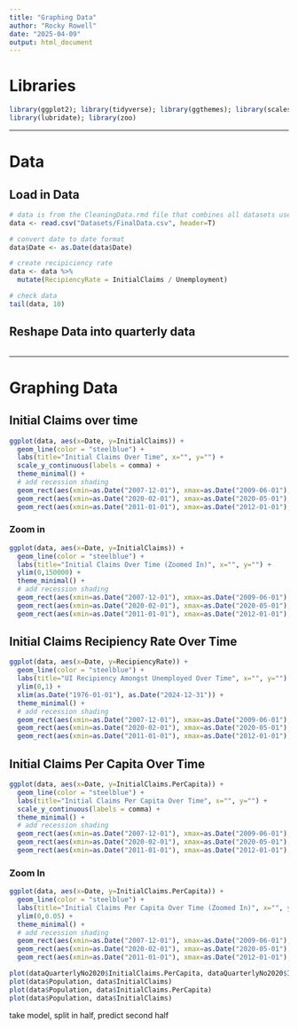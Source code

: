 ```yaml
---
title: "Graphing Data"
author: "Rocky Rowell"
date: "2025-04-09"
output: html_document
---
```


# Libraries
```r
library(ggplot2); library(tidyverse); library(ggthemes); library(scales)
library(lubridate); library(zoo)
```


***
# Data
## Load in Data
```r
# data is from the CleaningData.rmd file that combines all datasets used into one final dataset
data <- read.csv("Datasets/FinalData.csv", header=T)

# convert date to date format
data$Date <- as.Date(data$Date)

# create recipiciency rate
data <- data %>%
  mutate(RecipiencyRate = InitialClaims / Unemployment)

# check data
tail(data, 10)
```

## Reshape Data into quarterly data
```r

```


***
# Graphing Data
## Initial Claims over time
```r
ggplot(data, aes(x=Date, y=InitialClaims)) +
  geom_line(color = "steelblue") +
  labs(title="Initial Claims Over Time", x="", y="") +
  scale_y_continuous(labels = comma) +
  theme_minimal() +
  # add recession shading
  geom_rect(aes(xmin=as.Date("2007-12-01"), xmax=as.Date("2009-06-01"), ymin=-Inf, ymax=Inf), fill="salmon", alpha=0.005) +
  geom_rect(aes(xmin=as.Date("2020-02-01"), xmax=as.Date("2020-05-01"), ymin=-Inf, ymax=Inf), fill="salmon", alpha=0.005) +
  geom_rect(aes(xmin=as.Date("2011-01-01"), xmax=as.Date("2012-01-01"), ymin=-Inf, ymax=Inf), fill="steelblue", alpha=0.005)
```

### Zoom in
```r
ggplot(data, aes(x=Date, y=InitialClaims)) +
  geom_line(color = "steelblue") +
  labs(title="Initial Claims Over Time (Zoomed In)", x="", y="") +
  ylim(0,150000) +
  theme_minimal() + 
  # add recession shading
  geom_rect(aes(xmin=as.Date("2007-12-01"), xmax=as.Date("2009-06-01"), ymin=-Inf, ymax=Inf), fill="salmon", alpha=0.005) +
  geom_rect(aes(xmin=as.Date("2020-02-01"), xmax=as.Date("2020-05-01"), ymin=-Inf, ymax=Inf), fill="salmon", alpha=0.005) +
  geom_rect(aes(xmin=as.Date("2011-01-01"), xmax=as.Date("2012-01-01"), ymin=-Inf, ymax=Inf), fill="steelblue", alpha=0.005)
```


## Initial Claims Recipiency Rate Over Time
```r
ggplot(data, aes(x=Date, y=RecipiencyRate)) +
  geom_line(color = "steelblue") +
  labs(title="UI Recipiency Amongst Unemployed Over Time", x="", y="") +
  ylim(0,1) +
  xlim(as.Date("1976-01-01"), as.Date("2024-12-31")) +
  theme_minimal() + 
  # add recession shading
  geom_rect(aes(xmin=as.Date("2007-12-01"), xmax=as.Date("2009-06-01"), ymin=-Inf, ymax=Inf), fill="salmon", alpha=0.005) +
  geom_rect(aes(xmin=as.Date("2020-02-01"), xmax=as.Date("2020-05-01"), ymin=-Inf, ymax=Inf), fill="salmon", alpha=0.005) +
  geom_rect(aes(xmin=as.Date("2011-01-01"), xmax=as.Date("2012-01-01"), ymin=-Inf, ymax=Inf), fill="steelblue", alpha=0.005)
```


## Initial Claims Per Capita Over Time
```r
ggplot(data, aes(x=Date, y=InitialClaims.PerCapita)) +
  geom_line(color = "steelblue") +
  labs(title="Initial Claims Per Capita Over Time", x="", y="") +
  scale_y_continuous(labels = comma) +
  theme_minimal() +
  # add recession shading
  geom_rect(aes(xmin=as.Date("2007-12-01"), xmax=as.Date("2009-06-01"), ymin=-Inf, ymax=Inf), fill="salmon", alpha=0.005) +
  geom_rect(aes(xmin=as.Date("2020-02-01"), xmax=as.Date("2020-05-01"), ymin=-Inf, ymax=Inf), fill="salmon", alpha=0.005) +
  geom_rect(aes(xmin=as.Date("2011-01-01"), xmax=as.Date("2012-01-01"), ymin=-Inf, ymax=Inf), fill="steelblue", alpha=0.005)
```


### Zoom In
```r
ggplot(data, aes(x=Date, y=InitialClaims.PerCapita)) +
  geom_line(color = "steelblue") +
  labs(title="Initial Claims Per Capita Over Time (Zoomed In)", x="", y="") +
  ylim(0,0.05) +
  theme_minimal() +
  # add recession shading
  geom_rect(aes(xmin=as.Date("2007-12-01"), xmax=as.Date("2009-06-01"), ymin=-Inf, ymax=Inf), fill="salmon", alpha=0.005) +
  geom_rect(aes(xmin=as.Date("2020-02-01"), xmax=as.Date("2020-05-01"), ymin=-Inf, ymax=Inf), fill="salmon", alpha=0.005) +
  geom_rect(aes(xmin=as.Date("2011-01-01"), xmax=as.Date("2012-01-01"), ymin=-Inf, ymax=Inf), fill="steelblue", alpha=0.005)
```




```r
plot(dataQuarterlyNo2020$InitialClaims.PerCapita, dataQuarterlyNo2020$InitialClaims)
plot(data$Population, data$InitialClaims)
plot(data$Population, data$InitialClaims.PerCapita)
plot(data$Population, data$InitialClaims)
```




take model, split in half, predict second half

